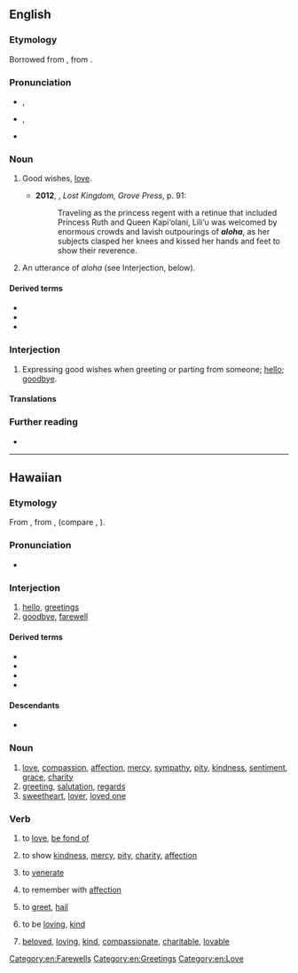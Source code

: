 {{also|Aloha}}
==English==
{{wikipedia}}

===Etymology===
Borrowed from {{bor|en|haw|aloha||[[love#Noun|love]]}}, from {{der|en|poz-pol-pro|*qarofa}}.

===Pronunciation===
* {{a|UK}} {{enPR|ə-lō’-(h)ə}}, {{IPA|/əˈləʊ.(h)ə/|lang=en}}
* {{a|US}} {{enPR|ə-lō’-hä|ə-lō’-ə}}, {{IPA|/əˈloʊˌhɑ/|/əˈloʊ.ə/|lang=en}}
* {{rhymes|əʊhɑː|əʊhə|əʊə|lang=en}}

===Noun===
{{en-noun}}

# {{lb|en|Hawaii}} Good wishes, [[love]]. {{defdate|from 19th c.}}
#* '''2012''', {{w|Julia Flynn Siler}}, ''Lost Kingdom, Grove Press'', p. 91:
#*: Traveling as the princess regent with a retinue that included Princess Ruth and Queen Kapi‘olani, Lili‘u was welcomed by enormous crowds and lavish outpourings of '''''aloha''''', as her subjects clasped her knees and kissed her hands and feet to show their reverence.
# {{lb|en|Hawaii}} An utterance of ''aloha'' (see Interjection, below). {{defdate|from 19th c.}}

====Derived terms====
* {{l|en|aloha shirt}}
* {{l|en|aloha spirit}}
* {{l|en|Aloha State}}

===Interjection===
{{en-interj}}

# {{lb|en|chiefly|Hawaii}} Expressing good wishes when greeting or parting from someone; [[hello]]; [[goodbye]]. {{defdate|from 19th c.}}

====Translations====
{{trans-see|hello}}

{{trans-see|goodbye}}

===Further reading===
* {{R:OneLook|aloha}}

[[Category:en:Farewells]]
[[Category:en:Greetings]]
[[Category:en:Love]]

----

==Hawaiian==

===Etymology===
From {{inh|haw|poz-pol-pro|*qarofa}}, from {{inh|haw|poz-pro|*qaʀəp}}, (compare {{cog|jv|arep||desire}}, {{cog|ms|harap||hope}}).

===Pronunciation===
* {{haw-IPA}}
{{rfap|haw|}}

===Interjection===
{{haw-intj}}

# [[hello]], [[greetings]]
# [[goodbye]], [[farewell]]

====Derived terms====
* {{l|haw|aloha kakahiaka}}
* {{l|haw|aloha awakea}}
* {{l|haw|aloha ʻauinalā}}
* {{l|haw|aloha ahiahi}}

====Descendants====
* {{desc|bor=1|en|aloha}}

===Noun===
{{haw-noun}}

# [[love]], [[compassion]], [[affection]], [[mercy]], [[sympathy]], [[pity]], [[kindness]], [[sentiment]], [[grace]], [[charity]]
# [[greeting]], [[salutation]], [[regards]]
# [[sweetheart]], [[lover]], [[loved one]]

===Verb===
{{haw-verb|t}}

# {{lb|haw|transitive}} to [[love]], [[be fond of]]
# {{lb|haw|transitive}} to show [[kindness]], [[mercy]], [[pity]], [[charity]], [[affection]]
# {{lb|haw|transitive}} to [[venerate]]
# {{lb|haw|transitive}} to remember with [[affection]]
# {{lb|haw|transitive}} to [[greet]], [[hail]]
# {{lb|haw|stative}} to be [[loving]], [[kind]]
# {{lb|haw|stative}} [[beloved]], [[loving]], [[kind]], [[compassionate]], [[charitable]], [[lovable]]